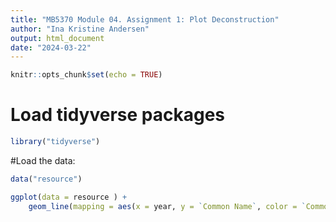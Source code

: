 ```yaml
---
title: "MB5370 Module 04. Assignment 1: Plot Deconstruction"
author: "Ina Kristine Andersen"
output: html_document
date: "2024-03-22"
---
```


```r
knitr::opts_chunk$set(echo = TRUE)
```


# Load tidyverse packages
```r
library("tidyverse")

```


#Load the data:
```r
data("resource")
```

```r
ggplot(data = resource ) +
    geom_line(mapping = aes(x = year, y = `Common Name`, color = `Common Name`))


```




```r

```



```r

```







